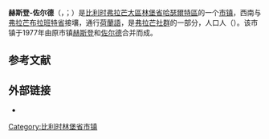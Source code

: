 {{noteTA|G1=比利时地名}}
{{Infobox Belgium municipality
|name             = {{Nowrap|赫斯登-佐尔德}}
|native_name      = <small>{{native name|nl|Heusden-Zolder}}<br>{{native name|li|Heuze-Zolder}}</small>
|picture          = Heusden - Kasteel Meylandt.jpg
|picture-legend   = 迈兰特城堡
|map              = Heusden-Zolder Limburg Belgium Map.svg
|map-legend       = 赫斯登-佐尔德在[[林堡省_(比利时)|林堡省]]的位置
|arms             = Heusden-Zolder wapen2.svg
|flag             = Vlag heusden-zolder.gif
|region           = {{BE-REG-FLE}}
|community        = {{BE-NL}}
|province         = {{BE-PROV-LI}}
|arrondissement   = [[哈瑟爾特區|哈瑟爾特區]]
|nis              = 71070
|pyramid-date     =
|0-19=
|20-64=
|65=
|foreigners       =
|foreigners-date  =
|mayor            = Mario Borremans (G❘O❘E❘D)
|majority         = G❘O❘E❘D, [[前进_(比利时)|Vooruit]], [[基督教民主和弗拉芒|CD&V]]-[[綠黨_(比利時)|Groen]]
|postal-codes     = 3550
|telephone-area   = 011
|web              = {{URL|http://www.heusden-zolder.be/}}
|coordinates      = {{coord|51|03|N|05|17|E|region:BE|display=inline,title}}
}}
'''赫斯登-佐尔德'''（{{lang-nl|Heusden-Zolder}}，{{IPA-nl |ˌɦøːzdə(n) ˈzɔldər}}；{{lang-li|Heuze-Zolder}}）是[[比利时|比利时]][[弗拉芒大區|弗拉芒大區]][[林堡省_(比利时)|林堡省]][[哈瑟爾特區|哈瑟爾特區]]的一个[[市镇_(比利时)|市镇]]，西南与[[弗拉芒布拉班特省|弗拉芒布拉班特省]]接壤，通行[[荷蘭語|荷蘭語]]，是[[弗拉芒社群|弗拉芒社群]]的一部分，人口{{wikidata|property|normal+|P1082}}人（{{wikidata|qualifier|P1082|P585}}）。该市镇于1977年由原市镇[[赫斯登_(比利时林堡省)|赫斯登]]和[[佐尔德|佐尔德]]合并而成。

== 参考文献 ==
{{Reflist}}

==外部链接==
* {{Commons category-inline|Heusden-Zolder}}

{{比利时林堡省市镇}}
{{Authority control}}
{{DEFAULTSORT:Heusden-Zolder}}
[[Category:比利时林堡省市镇|Category:比利时林堡省市镇]]
{{LimburgBE-geo-stub}}